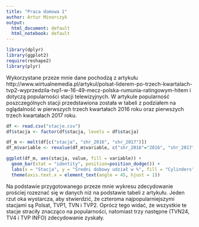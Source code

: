 ```yaml
---
title: "Praca domowa 1"
author: Artur Minorczyk
output:
  html_document: default
  html_notebook: default
---
```


```r
library(dplyr)
library(ggplot2)
require(reshape2)
library(plyr)
```

Wykorzystane przeze mnie dane pochodzą z artykułu http://www.wirtualnemedia.pl/artykul/polsat-liderem-po-trzech-kwartalach-tvp2-wyprzedzila-tvp1-w-16-49-mecz-polska-rumunia-ratingowym-hitem i dotyczą popularności stacji telewizyjnych. W artykule popularność poszczególnych stacji przedstawiona została w tabeli z podziałem na oglądalność w pierwszych trzech kwartałach 2016 roku oraz pierwszych trzech kwartałach 2017 roku.

```r
df <- read.csv("stacje.csv")
df$stacja <- factor(df$stacja, levels = df$stacja)

df_m <- melt(df[c("stacja", "shr_2016", "shr_2017")])
df_m$variable <- revalue(df_m$variable, c("shr_2016"="2016", "shr_2017"="2017"))
```

```r
ggplot(df_m, aes(stacja, value, fill = variable)) +
  geom_bar(stat = "identity", position=position_dodge()) +
  labs(x = "Stacja", y = "Średni dobowy udział w %", fill = "Cylinders", title = "Najpopularniejsze stacje telewizyjne w trzech pierwszych kwartałach roku") +
  theme(axis.text.x = element_text(angle = 45, hjust = 1))
```

Na podstawie przygotowanego przeze mnie wykresu zdecydowanie prościej rozeznać się w danych niż na podstawie tabeli z artykułu. Jeden rzut oka wystarcza, aby stwierdzić, że czteroma najpopularniejszymi stacjami są Polsat, TVP1, TVN i TVP2. Oprócz tego widać, że wszystkie te stacje straciły znacząco na popularności, natomiast trzy następne (TVN24, TV4 i TVP INFO) zdecydowanie zyskały.
